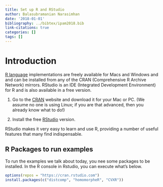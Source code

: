 ```yaml
---
title: Set up R and RStudio
author: Balasubramanian Narasimhan
date: '2018-01-01'
bibliography: ../bibtex/ipam2018.bib
link-citations: true
categories: []
tags: []
---
```


# Introduction

[R language](https://www.r-project.org) implementations are freely
available for Macs and Windows and and can be installed from any of
the CRAN (Comprehensive R Archive Network) mirrors. RStudio is an IDE
(Integrated Development Environment) for R and is also available in a
free version.

1. Go to the [CRAN](https://cloud.r-project.org/) website and download
   it for your Mac or PC. (We assume no one is using Linux; if you are
   that advanced, then you already know what to do!)

2. Install the free
   [RStudio](https://www.rstudio.com/products/rstudio/download/)
   version.

RStudio makes it very easy to learn and use R, providing a number of
useful features that many find indispensable.

## R Packages to run examples

To run the examples we talk about today, you nee some packages to be
installed. In the R console in Rstudio, you can execute what's below. 

```r
options(repos = "https://cran.rstudio.com")
install.packages(c("distcomp", "homomorpheR", "CVXR"))
```

